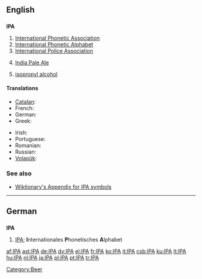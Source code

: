 {{see|ipa}}
==English==

==={{initialism}}===
'''IPA'''

# [[International Phonetic Association]]
# [[International Phonetic Alphabet]]
# [[International Police Association]]
# {{context|beer}} [[India Pale Ale]]
# {{organic compound}} [[isopropyl alcohol]]

====Translations====
{{trans-top|International Phonetic Alphabet}}
* [[Catalan]]: {{t|ca|AFI}}
* French: {{t|fr|API}}
* German: {{t|de|IPA}}
* Greek: {{t|el|ΔΦΑ|sc=Grek}}
{{trans-mid}}
* Irish: {{t|ga|AIF}}
* Portuguese: {{t|pt|AFI}}
* Romanian: {{t|ro|AFI}}
* Russian: {{t|ru|МФА|sc=Cyrl}}
* [[Volapük]]: {{t|vo|LFB}}
{{trans-bottom}}

===See also===
* [[Wiktionary:International Phonetic Alphabet|Wiktionary's Appendix for IPA symbols]]

[[Category:Beer]]

----

==German==

==={{initialism|German}}===
'''IPA'''

# [[IPA#English|IPA]]; '''I'''nternationales '''P'''honetisches '''A'''lphabet

[[af:IPA]]
[[ast:IPA]]
[[de:IPA]]
[[dv:IPA]]
[[el:IPA]]
[[fr:IPA]]
[[ko:IPA]]
[[it:IPA]]
[[csb:IPA]]
[[ku:IPA]]
[[lt:IPA]]
[[hu:IPA]]
[[nl:IPA]]
[[ja:IPA]]
[[pl:IPA]]
[[pt:IPA]]
[[tr:IPA]]